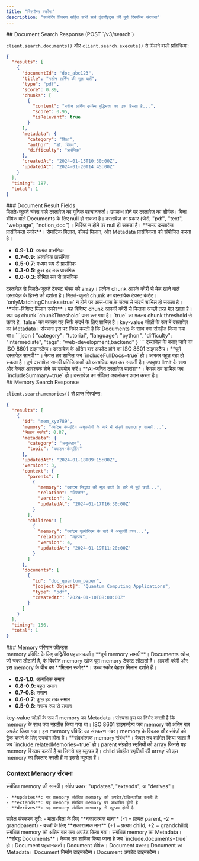 ```yaml
---
title: "रिस्पॉन्स स्कीमा"
description: "स्कोरिंग विवरण सहित सभी सर्च एंडपॉइंट्स की पूर्ण रिस्पॉन्स संरचना"
---
```


<div id="document-search-response-post-v3search">
  ## Document Search Response (POST `/v3/search`)
</div>

`client.search.documents()` और `client.search.execute()` से मिलने वाली प्रतिक्रिया:

```json
{
  "results": [
    {
      "documentId": "doc_abc123",
      "title": "मशीन लर्निंग की मूल बातें",
      "type": "pdf",
      "score": 0.89,
      "chunks": [
        {
          "content": "मशीन लर्निंग कृत्रिम बुद्धिमत्ता का एक हिस्सा है...",
          "score": 0.95,
          "isRelevant": true
        }
      ],
      "metadata": {
        "category": "शिक्षा",
        "author": "डॉ. स्मिथ",
        "difficulty": "प्रारंभिक"
      },
      "createdAt": "2024-01-15T10:30:00Z",
      "updatedAt": "2024-01-20T14:45:00Z"
    }
  ],
  "timing": 187,
  "total": 1
}
```


<div id="document-result-fields">
  ### Document Result Fields
</div>

<ResponseField name="documentId" type="string">
  मिलते-जुलते चंक्स वाले दस्तावेज़ का यूनिक पहचानकर्ता।
</ResponseField>

<ResponseField name="title" type="string | null">
  उपलब्ध होने पर दस्तावेज़ का शीर्षक। बिना शीर्षक वाले Documents के लिए null हो सकता है।
</ResponseField>

<ResponseField name="type" type="string | null">
  दस्तावेज़ का प्रकार (जैसे, "pdf", "text", "webpage", "notion_doc")। निर्दिष्ट न होने पर null हो सकता है।
</ResponseField>

<ResponseField name="score" type="number" range="0-1">
  **समग्र दस्तावेज़ प्रासंगिकता स्कोर**। सेमांटिक मिलान, कीवर्ड मिलान, और Metadata प्रासंगिकता को संयोजित करता है।

  - **0.9-1.0**: अत्यंत प्रासंगिक
  - **0.7-0.9**: अत्यधिक प्रासंगिक
  - **0.5-0.7**: मध्यम रूप से प्रासंगिक
  - **0.3-0.5**: कुछ हद तक प्रासंगिक
  - **0.0-0.3**: सीमित रूप से प्रासंगिक
</ResponseField>

<ResponseField name="chunks" type="Array<Chunk>">
  दस्तावेज़ से मिलते-जुलते टेक्स्ट चंक्स की array। प्रत्येक chunk आपके क्वेरी से मेल खाने वाले दस्तावेज़ के हिस्से को दर्शाता है।

  <ResponseField name="chunks[].content" type="string">
    मिलते-जुलते chunk का वास्तविक टेक्स्ट कंटेंट। `onlyMatchingChunks=true` न होने पर आस-पास के चंक्स से संदर्भ शामिल हो सकता है।
  </ResponseField>

  <ResponseField name="chunks[].score" type="number" range="0-1">
    **चंक-विशिष्ट मिलान स्कोर**। यह विशिष्ट chunk आपकी क्वेरी से कितना अच्छी तरह मेल खाता है।
  </ResponseField>

  <ResponseField name="chunks[].isRelevant" type="boolean">
    क्या यह chunk `chunkThreshold` पास कर गया है। `true` का मतलब chunk threshold से ऊपर है, `false` का मतलब यह सिर्फ संदर्भ के लिए शामिल है।
  </ResponseField>
</ResponseField>

<ResponseField name="metadata" type="object | null">
  key-value जोड़ों के रूप में दस्तावेज़ का Metadata। संरचना इस पर निर्भर करती है कि Documents के साथ क्या संग्रहीत किया गया था।
  ```json
  {
    "category": "tutorial",
    "language": "python",
    "difficulty": "intermediate",
    "tags": "web-development,backend"
  }
  ```
</ResponseField>

<ResponseField name="createdAt" type="string">
  दस्तावेज़ के बनाए जाने का ISO 8601 टाइमस्टैम्प।
</ResponseField>

<ResponseField name="updatedAt" type="string">
  दस्तावेज़ के अंतिम बार अपडेट होने का ISO 8601 टाइमस्टैम्प।
</ResponseField>

<ResponseField name="content" type="string | null" optional>
  **पूर्ण दस्तावेज़ सामग्री**। केवल तब शामिल जब `includeFullDocs=true` हो। आकार बहुत बड़ा हो सकता है।

  <Warning>
    पूर्ण दस्तावेज़ सामग्री प्रतिक्रियाओं को अत्यधिक बड़ा कर सकती है। उपयुक्त limit के साथ और केवल आवश्यक होने पर उपयोग करें।
  </Warning>
</ResponseField>

<ResponseField name="summary" type="string | null" optional>
  **AI-जनित दस्तावेज़ सारांश**। केवल तब शामिल जब `includeSummary=true` हो। दस्तावेज़ का संक्षिप्त अवलोकन प्रदान करता है।
</ResponseField>

<div id="memory-search-response">
  ## Memory Search Response
</div>

`client.search.memories()` से प्राप्त रिस्पॉन्स:

```json
{
  "results": [
    {
      "id": "mem_xyz789",
      "memory": "क्वांटम कंप्यूटिंग अनुप्रयोगों के बारे में संपूर्ण memory सामग्री...",
      "मिलान स्कोर": 0.87,
      "metadata": {
        "category": "अनुसंधान",
        "topic": "क्वांटम-कंप्यूटिंग"
      },
      "updatedAt": "2024-01-18T09:15:00Z",
      "version": 3,
      "context": {
        "parents": [
          {
            "memory": "क्वांटम सिद्धांत की मूल बातों के बारे में पूर्व चर्चा...",
            "relation": "विस्तार",
            "version": 2,
            "updatedAt": "2024-01-17T16:30:00Z"
          }
        ],
        "children": [
          {
            "memory": "क्वांटम एल्गोरिदम के बारे में अनुवर्ती प्रश्न...",
            "relation": "व्युत्पन्न",
            "version": 4,
            "updatedAt": "2024-01-19T11:20:00Z"
          }
        ]
      },
      "documents": [
        {
          "id": "doc_quantum_paper",
          "[object Object]": "Quantum Computing Applications",
          "type": "pdf",
          "createdAt": "2024-01-10T08:00:00Z"
        }
      ]
    }
  ],
  "timing": 156,
  "total": 1
}
```


<div id="memory-result-fields">
  ### Memory परिणाम फ़ील्ड्स
</div>

<ResponseField name="id" type="string">
  memory प्रविष्टि के लिए अद्वितीय पहचानकर्ता।
</ResponseField>

<ResponseField name="memory" type="string">
  **पूर्ण memory सामग्री**। Documents खोज, जो चंक्स लौटाती है, के विपरीत memory खोज पूरा memory टेक्स्ट लौटाती है।
</ResponseField>

<ResponseField name="similarity" type="number" range="0-1">
  आपकी क्वेरी और इस memory के बीच का **मिलान स्कोर**। उच्च स्कोर बेहतर मिलान दर्शाते हैं।

  - **0.9-1.0**: अत्यधिक समान
  - **0.8-0.9**: बहुत समान
  - **0.7-0.8**: समान
  - **0.6-0.7**: कुछ हद तक समान
  - **0.5-0.6**: नगण्य रूप से समान
</ResponseField>

<ResponseField name="metadata" type="object | null">
  key-value जोड़ों के रूप में memory का Metadata। संरचना इस पर निर्भर करती है कि memory के साथ क्या संग्रहीत किया गया था।
</ResponseField>

<ResponseField name="updatedAt" type="string">
  ISO 8601 टाइमस्टैम्प जब memory को अंतिम बार अपडेट किया गया।
</ResponseField>

<ResponseField name="version" type="number | null" optional>
  इस memory प्रविष्टि का संस्करण नंबर। memory के विकास और संबंधों को ट्रैक करने के लिए उपयोग होता है।
</ResponseField>

<ResponseField name="context" type="object" optional>
  **संदर्भात्मक memory संबंध**। केवल तब शामिल किया जाता है जब `include.relatedMemories=true` हो।

  <ResponseField name="context.parents" type="Array<ContextMemory>" optional>
    parent संग्रहीत स्मृतियों की array जिनसे यह memory विस्तार करती है या जिनसे यह व्युत्पन्न है।
  </ResponseField>

  <ResponseField name="context.children" type="Array<ContextMemory>" optional>
    child संग्रहीत स्मृतियों की array जो इस memory का विस्तार करती हैं या इससे व्युत्पन्न हैं।
  </ResponseField>

  ### Context Memory संरचना

  <ResponseField name="memory" type="string">
    संबंधित memory की सामग्री।
  </ResponseField>

  <ResponseField name="relation" type="string">
    संबंध प्रकार: "updates", "extends", या "derives"।

    - **updates**: यह memory संबंधित memory को अपडेट/प्रतिस्थापित करती है
    - **extends**: यह memory संबंधित memory पर आधारित होती है
    - **derives**: यह memory संबंधित memory से व्युत्पन्न होती है
  </ResponseField>

  <ResponseField name="version" type="number | null">
    सापेक्ष संस्करण दूरी:
    - माता-पिता के लिए **नकारात्मक मान** (-1 = प्रत्यक्ष parent, -2 = grandparent)
    - बच्चों के लिए **सकारात्मक मान** (+1 = प्रत्यक्ष child, +2 = grandchild)
  </ResponseField>

  <ResponseField name="updatedAt" type="string">
    संबंधित memory को अंतिम बार कब अपडेट किया गया।
  </ResponseField>

  <ResponseField name="metadata" type="object | null" optional>
    संबंधित memory का Metadata।
  </ResponseField>
</ResponseField>

<ResponseField name="documents" type="Array<Document>" optional>
  **संबद्ध Documents**। केवल तब शामिल किया जाता है जब `include.documents=true` हो।

  <ResponseField name="documents[].id" type="string">
    Document पहचानकर्ता।
  </ResponseField>

  <ResponseField name="documents[].title" type="string">
    Document शीर्षक।
  </ResponseField>

  <ResponseField name="documents[].type" type="string">
    Document प्रकार।
  </ResponseField>

  <ResponseField name="documents[].metadata" type="object">
    Document का Metadata।
  </ResponseField>

  <ResponseField name="documents[].createdAt" type="string">
    Document निर्माण टाइमस्टैम्प।
  </ResponseField>

  <ResponseField name="documents[].updatedAt" type="string">
    Document अपडेट टाइमस्टैम्प।
  </ResponseField>
</ResponseField>
